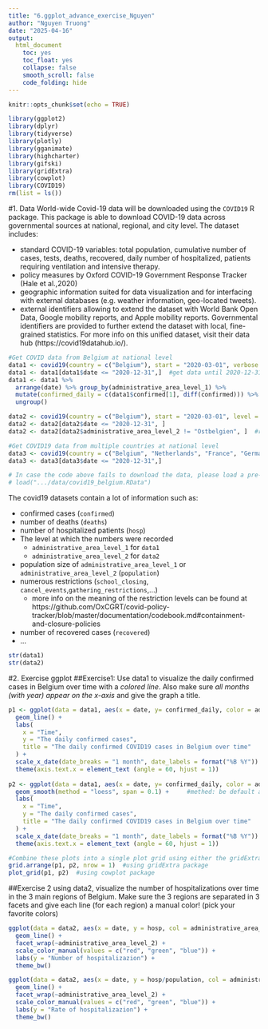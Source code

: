 ---
title: "6.ggplot_advance_exercise_Nguyen"
author: "Nguyen Truong"
date: "2025-04-16"
output: 
  html_document
    toc: yes
    toc_float: yes
    collapse: false
    smooth_scroll: false
    code_folding: hide  
---

```{r setup, include=FALSE}
knitr::opts_chunk$set(echo = TRUE)
```

```{r}
library(ggplot2)
library(dplyr)
library(tidyverse)
library(plotly)
library(gganimate)
library(highcharter)
library(gifski)
library(gridExtra)
library(cowplot)
library(COVID19)
rm(list = ls())
```

#1. Data
World-wide Covid-19 data will be downloaded using the `COVID19` R package. This package is able to download COVID-19 data across governmental sources at national, regional, and city level. The dataset includes: 

- standard COVID-19 variables: total population, cumulative number of cases, tests, deaths, recovered, daily number of hospitalized, patients requiring ventilation and intensive therapy. 
- policy measures by Oxford COVID-19 Government Response Tracker (Hale et al.,2020) 
- geographic information suited for data visualization and for interfacing with external databases (e.g. weather information, geo-located tweets). 
- external identifiers allowing to extend the dataset with World Bank Open Data, Google mobility reports, and Apple mobility reports. Governmental identifiers are provided to further extend the dataset with local, fine-grained statistics. 
For more info on this unified dataset, visit their data hub (https://covid19datahub.io/). 


```{r getdata, message = FALSE, warning = FALSE}
#Get COVID data from Belgium at national level
data1 <- covid19(country = c("Belgium"), start = "2020-03-01", verbose = FALSE)
data1 <- data1[data1$date <= "2020-12-31",]  #get data until 2020-12-31
data1 <- data1 %>% 
  arrange(date) %>% group_by(administrative_area_level_1) %>%
  mutate(confirmed_daily = c(data1$confirmed[1], diff(confirmed))) %>%   #diff(): calculate the difference between each consecutive row in the confirmed column
  ungroup()

data2 <- covid19(country = c("Belgium"), start = "2020-03-01", level = 2, verbose = FALSE)
data2 <- data2[data2$date <= "2020-12-31", ]
data2 <- data2[data2$administrative_area_level_2 != "Ostbelgien", ]  #removing the Ostbelgien entries since they do not contain the number of confirmed cases or number of hospitalisations

#Get COVID19 data from multiple countries at national level
data3 <- covid19(country = c("Belgium", "Netherlands", "France", "Germany", "United Kingdom"), start = "2020-03-01", verbose = FALSE)
data3 <- data3[data3$date <= "2020-12-31",]

# In case the code above fails to download the data, please load a pre-downloaded version here:
# load(".../data/covid19_belgium.RData")

```

The covid19 datasets contain a lot of information such as:

* confirmed cases (`confirmed`)
* number of deaths (`deaths`)
* number of hospitalized patients (`hosp`)
* The level at which the numbers were recorded
    + `administrative_area_level_1` for `data1`
    + `administrative_area_level_2` for `data2`
* population size of `administrative_area_level_1` or `administrative_area_level_2` (`population`)
* numerous restrictions (`school_closing`, `cancel_events`,`gathering_restrictions`,...)
    + more info on the meaning of the restriction levels can be found at https://github.com/OxCGRT/covid-policy-tracker/blob/master/documentation/codebook.md#containment-and-closure-policies
* number of recovered cases (`recovered`)
* ...

```{r showData}
str(data1)
str(data2)
```
#2. Exercise ggplot
##Exercise1: 
Use data1 to visualize the daily confirmed cases in Belgium over time with a *colored line*. Also make sure *all months (with year) appear on the x-axis* and give the graph a title.
```{r}
p1 <- ggplot(data = data1, aes(x = date, y= confirmed_daily, color = administrative_area_level_1)) +
  geom_line() +
  labs(
    x = "Time",
    y = "The daily confirmed cases",
    title = "The daily confirmed COVID19 cases in Belgium over time"
  ) +
  scale_x_date(date_breaks = "1 month", date_labels = format("%B %Y")) +   #date_labels=format("%d %W %B %Y") = day-week-month-year
  theme(axis.text.x = element_text (angle = 60, hjust = 1))
  
p2 <- ggplot(data = data1, aes(x = date, y= confirmed_daily, color = administrative_area_level_1)) +
  geom_smooth(method = "loess", span = 0.1) +     #methed: be default as loess (Local Estimated Scatterplot Smoothing), 
  labs(
    x = "Time",
    y = "The daily confirmed cases",
    title = "The daily confirmed COVID19 cases in Belgium over time"
  ) +
  scale_x_date(date_breaks = "1 month", date_labels = format("%B %Y")) +   #date_labels=format("%d %W %B %Y") = day-week-month-year
  theme(axis.text.x = element_text (angle = 60, hjust = 1)) 

#Combine these plots into a single plot grid using either the gridExtra or cowplot package.
grid.arrange(p1, p2, nrow = 1)  #using gridExtra package
plot_grid(p1, p2)  #using cowplot package
```
##Exercise 2
using data2, visualize the number of hospitalizations over time in the 3 main regions of Belgium. Make sure the 3 regions are separated in 3 facets and give each line (for each region) a manual color! (pick your favorite colors)
```{r}
ggplot(data = data2, aes(x = date, y = hosp, col = administrative_area_level_2)) +
  geom_line() +
  facet_wrap(~administrative_area_level_2) +
  scale_color_manual(values = c("red", "green", "blue")) +
  labs(y = "Number of hospitalizazion") +
  theme_bw()

ggplot(data = data2, aes(x = date, y = hosp/population, col = administrative_area_level_2)) +
  geom_line() +
  facet_wrap(~administrative_area_level_2) +
  scale_color_manual(values = c("red", "green", "blue")) +
  labs(y = "Rate of hospitalizazion") +
  theme_bw()



```


